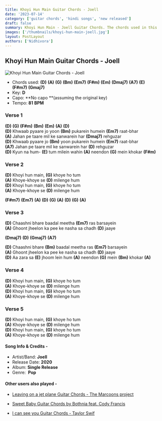 ```yaml
---
title: Khoyi Hun Main Guitar Chords - Joell
date: '2023-07-14'
category: ['guitar chords', 'hindi songs', 'new released']
draft: false
summary: Khoyi Hun Main - Joell Guitar Chords. The chords used in this song are (D) (A) (G) (Bm) (Em7) (F#m) (Em) (Dmaj7) (A7) (E) (F#m7) (Gmaj7) . The key of this song is D.
images: ['/thumbnails/khoyi-hun-main-joell.jpg']
layout: PostLayout
authors: ['Nidhivora']
---
```


## Khoyi Hun Main Guitar Chords - Joell

![Khoyi Hun Main Guitar Chords - Joell](/thumbnails/khoyi-hun-main-joell.jpg)

- Chords used: **(D)** **(A)** **(G)** **(Bm)** **(Em7)** **(F#m)** **(Em)** **(Dmaj7)** **(A7)** **(E)** **(F#m7)** **(Gmaj7)**
- Key: **D**
- Capo: **No capo **(assuming the original key)
- Tempo: **81** **BPM**

### **Verse 1**

**(D)** **(G)** **(F#m)** **(Bm)** **(Em)** **(A)** **(D)**\
**(D)** Khwaab pyaare jo yoon **(Bm)** pukarein humein **(Em7)** raat-bhar\
**(A)** Jahan pe taare mil ke sanwarein har **(Dmaj7)** rehguzar\
**(D)** Khwaab pyaare jo **(Bm)** yoon pukarein humein **(Em7)** raat-bhar\
**(A7)** Jahan pe taare mil ke sanwarein har **(D)** rehguzar\
**(D)** Kyun na hum- **(E)** tum milein wahin **(A)** neendon **(G)** mein khokar **(F#m)**

### **Verse 2**

**(D)** Khoyi hun main, **(G)** khoye ho tum\
**(A)** Khoye-khoye se **(D)** milenge hum\
**(D)** Khoyi hun main, **(G)** khoye ho tum\
**(A)** Khoye-khoye se **(D)** milenge hum

**(F#m7)** **(Em7)** **(A)** **(D)** **(G)** **(A)** **(D)** **(G)** **(A)**

### **Verse 3**

**(D)** Chaashni bhare baadal meetha **(Em7)** ras barsayein\
**(A)** Ghoont jheelon ka pee ke nasha sa chadh **(D)** jaaye

**(Dmaj7)** **(D)** **(Gmaj7)** **(A7)**

**(D)** Chaashni bhare **(Bm)** baadal meetha ras **(Em7)** barsayein\
**(A)** Ghoont jheelon ka pee ke nasha sa chadh **(D)** jaaye\
**(D)** Aa zara sa **(E)** jhoom lein hum **(A)** neendon **(G)** mein **(Bm)** khokar **(A)**

### **Verse 4**

**(D)** Khoyi hun main, **(G)** khoye ho tum\
**(A)** Khoye-khoye se **(D)** milenge hum\
**(D)** Khoyi hun main, **(G)** khoye ho tum\
**(A)** Khoye-khoye se **(D)** milenge hum

### **Verse 5**

**(D)** Khoyi hun main, **(G)** khoye ho tum\
**(A)** Khoye-khoye se **(D)** milenge hum\
**(D)** Khoyi hun main, **(G)** khoye ho tum\
**(A)** Khoye-khoye se **(D)** milenge hum

#### Song Info & Credits -

- Artist/Band: **Joell**
- Release Date: **2020**
- Album: **Single Release**
- Genre:  **Pop**

#### Other users also played -

- [Leaving on a jet plane Guitar Chords - The Marcoons project](https://www.chordsco.com/chords/leaving-on-a-jet-plane-guitar-chords-the-marcoons-project)
- [Sweet Baby Guitar Chords by Bothnia feat. Cody Francis](https://www.chordsco.com/chords/sweet-baby-guitar-chords-by-bothnia-feat-cody-francis)

- [I can see you Guitar Chords - Taylor Swif](https://www.chordsco.com/chords/i-can-see-you-guitar-chords-taylor-swift)
